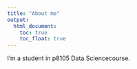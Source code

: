 ```yaml
---
title: "About me"
output: 
  html_document:
    toc: true
    toc_float: true
---
```


I'm a student in p8105 Data Sciencecourse.